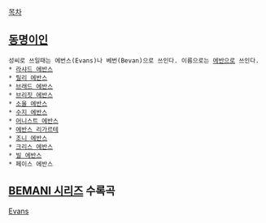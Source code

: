 [[목차]]
== [[동명이인]] ==
 성씨로 쓰일때는 에번스(Evans)나 베번(Bevan)으로 쓰인다. 이름으로는 [[에반]]으로 쓰인다.
 * [[라샤드 에반스]]
 * [[릴리 에반스]]
 * [[브래드 에반스]]
 * [[브리짓 에반스]]
 * [[소울 이터(소울 이터)|소울 에반스]]
 * [[수지 에반스]]
 * [[어니스트 에반스]]
 * [[에반스 리가르테]]
 * [[조니 에반스]]
 * [[크리스 에반스]]
 * [[빌 에반스]]
 * 페이스 에반스
== [[BEMANI 시리즈]] 수록곡 ==
[[Evans]]
